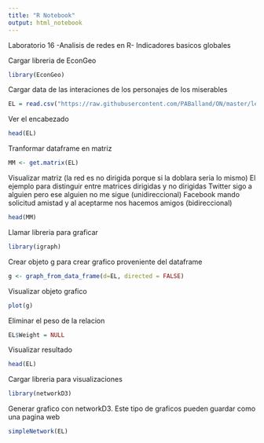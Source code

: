 ```yaml
---
title: "R Notebook"
output: html_notebook
---
```


Laboratorio 16 -Analisis de redes en R- Indicadores basicos globales

Cargar libreria de EconGeo
```r
library(EconGeo)
```

Cargar data de las interaciones de los personajes de los miserables
```r
EL = read.csv("https://raw.githubusercontent.com/PABalland/ON/master/lesmis-el.csv")
```

Ver el encabezado
```r
head(EL)
```

Tranformar dataframe en matriz
```r
MM <- get.matrix(EL)
```

Visualizar matriz (la red es no dirigida porque si la doblara seria lo mismo)
El ejemplo para distinguir entre matrices dirigidas y no dirigidas
Twitter sigo a alguien pero ese alguien no me sigue (unidireccional)
Facebook mando solicitud amistad y al aceptarme nos hacemos amigos (bidireccional)
```r
head(MM)
```

Llamar libreria para graficar
```r
library(igraph)
```

Crear objeto g para crear grafico proveniente del dataframe
```r
g <- graph_from_data_frame(d=EL, directed = FALSE)
```

Visualizar objeto grafico
```r
plot(g)
```

Eliminar el peso de la relacion
```r
EL$Weight = NULL
```

Visualizar resultado
```r
head(EL)
```

Cargar libreria para visualizaciones
```r
library(networkD3)
```

Generar grafico con networkD3. Este tipo de graficos pueden guardar como una pagina web
```r
simpleNetwork(EL)
```
